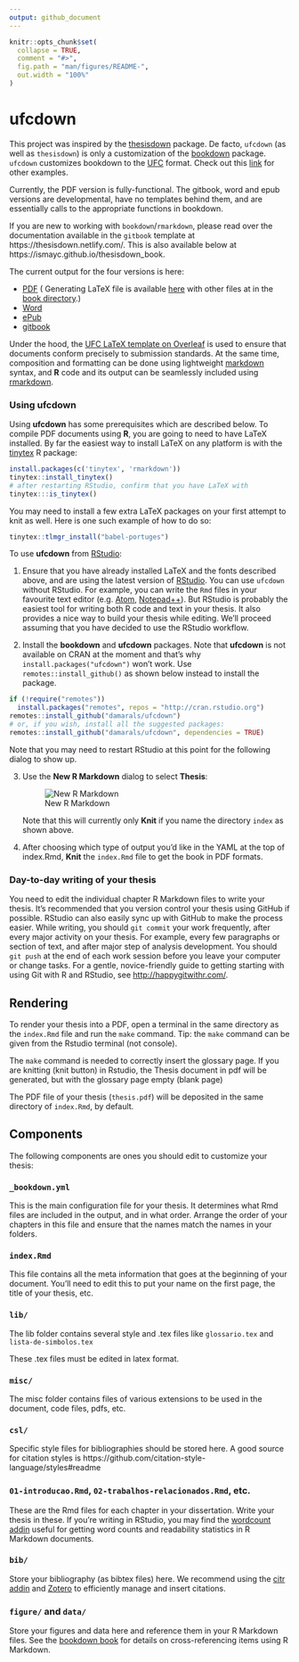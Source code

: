 ```yaml
---
output: github_document
---
```


<!-- README.md is generated from README.Rmd. Please edit that file -->

```r
knitr::opts_chunk$set(
  collapse = TRUE,
  comment = "#>",
  fig.path = "man/figures/README-",
  out.width = "100%"
)
```

# ufcdown

<!-- badges: start -->
<!-- badges: end -->

This project was inspired by the 
[thesisdown](https://github.com/ismayc/thesisdown) package.
De facto, `ufcdown` (as well as `thesisdown`)  is only a customization of the
[bookdown](https://github.com/rstudio/bookdown) package. 
`ufcdown` customizes bookdown to the [UFC](https://biblioteca.ufc.br/pt/servicos-e-produtos/templates/)
format.
Check out this [link](https://github.com/ismayc/thesisdown#customizing-thesisdown-to-your-institution) 
for other examples.

Currently, the PDF version is fully-functional.  The gitbook, word and epub 
versions are developmental, have no templates behind them, and are essentially 
calls to the appropriate functions in bookdown.

If you are new to working with `bookdown`/`rmarkdown`, please read over the 
documentation available in the `gitbook` template at 
https://thesisdown.netlify.com/.  This is also available below at 
https://ismayc.github.io/thesisdown_book.

The current output for the four versions is here:

- [PDF](https://github.com/ismayc/thesisdown_book/blob/gh-pages/thesis.pdf) (
Generating LaTeX file is available 
[here](https://github.com/ismayc/thesisdown_book/blob/gh-pages/thesis.tex) with 
other files at in the 
[book directory](https://github.com/ismayc/thesisdown_book/tree/gh-pages).)
- [Word](https://github.com/ismayc/thesisdown_book/blob/gh-pages/thesis.docx)
- [ePub](https://github.com/ismayc/thesisdown_book/blob/gh-pages/thesis.epub)
- [gitbook](https://ismayc.github.io/thesisdown_book)

Under the hood, the [UFC LaTeX template on Overleaf](https://www.overleaf.com/read/csmhqmchyzzz) 
is used to ensure that documents conform precisely to submission standards. At 
the same time, composition and formatting can be done using lightweight 
[markdown](https://rmarkdown.rstudio.com/authoring_basics.html) syntax, and 
**R** code and its output can be seamlessly included using 
[rmarkdown](https://rmarkdown.rstudio.com).

### Using ufcdown

Using **ufcdown** has some prerequisites which are described below. To 
compile PDF documents using **R**, you are going to need to have LaTeX installed. 
By far the easiest way to install LaTeX on any platform is with the 
[tinytex](https://yihui.name/tinytex/) R package:

```r
install.packages(c('tinytex', 'rmarkdown'))
tinytex::install_tinytex()
# after restarting RStudio, confirm that you have LaTeX with 
tinytex:::is_tinytex() 
```

You may need to install a few extra LaTeX packages on your first attempt to knit 
as well. Here is one such example of how to do so:

```r
tinytex::tlmgr_install("babel-portuges")
```

To use **ufcdown** from [RStudio](http://www.rstudio.com/products/rstudio/download/):

1) Ensure that you have already installed LaTeX and the fonts described above, 
and are using the latest version of 
[RStudio](http://www.rstudio.com/products/rstudio/download/). You can use 
`ufcdown` without RStudio. For example, you can write the `Rmd` files in your 
favourite text editor (e.g. [Atom](https://atom.io/), 
[Notepad++](https://notepad-plus-plus.org/)). But RStudio is probably the easiest 
tool for writing both R code and text in your thesis. It also provides a nice 
way to build your thesis while editing. We'll proceed assuming that you have 
decided to use the RStudio workflow.

2) Install the **bookdown** and **ufcdown** packages. Note that **ufcdown** is 
not available on CRAN at the moment and that's why 
`install.packages("ufcdown")` won't work. Use `remotes::install_github()` as 
shown below instead to install the package.

```r
if (!require("remotes")) 
  install.packages("remotes", repos = "http://cran.rstudio.org")
remotes::install_github("damarals/ufcdown")
# or, if you wish, install all the suggested packages:
remotes::install_github("damarals/ufcdown", dependencies = TRUE)
```

Note that you may need to restart RStudio at this point for the following dialog 
to show up.

3) Use the **New R Markdown** dialog to select **Thesis**:

    ![New R Markdown](thesis_rmd.png)

    Note that this will currently only **Knit** if you name the directory `index` 
    as shown above. 

4) After choosing which type of output you'd like in the YAML at the top of 
index.Rmd, **Knit** the `index.Rmd` file to get the book in PDF formats.

### Day-to-day writing of your thesis 

You need to edit the individual chapter R Markdown files to write your thesis. 
It's recommended that you version control your thesis using GitHub if possible. 
RStudio can also easily sync up with GitHub to make the process easier. While 
writing, you should `git commit` your work frequently, after every major 
activity on your thesis. For example, every few paragraphs or section of text, 
and after major step of analysis development. You should `git push` at the end 
of each work session before you leave your computer or change tasks. For a 
gentle, novice-friendly guide to getting starting with using Git with R and 
RStudio, see <http://happygitwithr.com/>.

## Rendering

To render your thesis into a PDF, open a terminal in the same directory as the `index.Rmd` file and run the `make` command. Tip: the `make` command can be given from the Rstudio terminal (not console).

The `make` command is needed to correctly insert the glossary page. If you are knitting (knit button) in Rstudio, the Thesis document in pdf will be generated, but with the glossary page empty (blank page)

The PDF file of your thesis (`thesis.pdf`) will be deposited in the same directory of `index.Rmd`, by default.

## Components

The following components are ones you should edit to customize your thesis:

### `_bookdown.yml`

This is the main configuration file for your thesis. It determines what Rmd 
files are included in the output, and in what order. Arrange the order of your 
chapters in this file and ensure that the names match the names in your folders. 

### `index.Rmd`

This file contains all the meta information that goes at the beginning of your
document. You'll need to edit this to put your name on the first page, the title 
of your thesis, etc.

### `lib/`

The lib folder contains several style and .tex files like `glossario.tex` and `lista-de-simbolos.tex`

These .tex files must be edited in latex format.

### `misc/`

The misc folder contains files of various extensions to be used in the document, code files, pdfs, etc.

### `csl/`

Specific style files for bibliographies should be stored here. A good source for
citation styles is https://github.com/citation-style-language/styles#readme

### `01-introducao.Rmd`, `02-trabalhos-relacionados.Rmd`, etc.

These are the Rmd files for each chapter in your dissertation. Write your thesis 
in these. If you're writing in RStudio, you may find the 
[wordcount addin](https://github.com/benmarwick/wordcountaddin) useful for 
getting word counts and readability statistics in R Markdown documents.

### `bib/`

Store your bibliography (as bibtex files) here. We recommend using the 
[citr addin](https://github.com/crsh/citr) and [Zotero](https://www.zotero.org/) 
to efficiently manage and insert citations. 

### `figure/` and `data/`

Store your figures and data here and reference them in your R Markdown files. 
See the [bookdown book](https://bookdown.org/yihui/bookdown/) for details on 
cross-referencing items using R Markdown.
